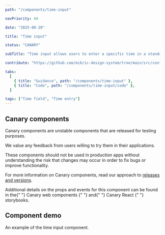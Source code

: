 ```yaml
---
path: "/components/time-input"

navPriority: 44

date: "2025-08-20"

title: "Time input"

status: "CANARY"

subTitle: "Time input allows users to enter a specific time in a standardised format for scheduling or time-based tasks."

contribute: "https://github.com/mi6/ic-design-system/tree/main/src/content/structured/components/time-input"

tabs:
  [
    { title: "Guidance", path: "/components/time-input" },
    { title: "Code", path: "/components/time-input/code" },
  ]

tags: ["Time field", "Time entry"]
---
```



<IcAlert
  heading="Canary component"
  variant="info"
  message="This component is new and its guidance will be updated over time."
/>

## Canary components

Canary components are unstable components that are released for testing purposes.

We value any feedback from users willing to try them in their applications.

These components should not be used in production apps without understanding the risk that changes may occur in order to fix bugs or improve functionality.

For more information on Canary components, read our approach to [releases and versions](/get-started/releases-versions).

<p>
  Additional details on the props and events for this component can be found in
  the{" "}
  <IcLink
    href="https://mi6.github.io/ic-ui-kit/branches/canary/develop/web-components/?path=/docs/web-components-time-input--docs"
    target="_blank"
  >
    Canary web components
  </IcLink>{" "}
  and{" "}
  <IcLink
    href="https://mi6.github.io/ic-ui-kit/branches/canary/develop/react/?path=/docs/react-components-time-input--docs"
    target="_blank"
  >
    Canary React
  </IcLink>{" "}
  storybooks.
</p>

## Component demo

An example of the time input component.

<ComponentPreview>
  <IcTimeInput
    label="Select coffee collection time"
    helperText="Enter in format HH:MM:SS"
  />
</ComponentPreview>
